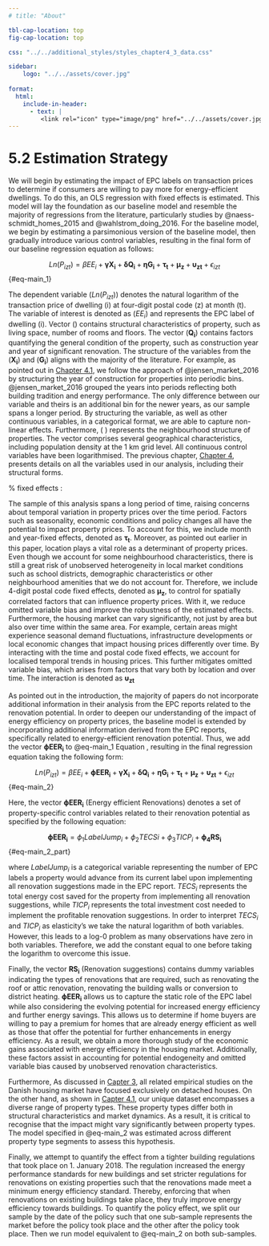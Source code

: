 ```yaml
---
# title: "About"

tbl-cap-location: top
fig-cap-location: top

css: "../../additional_styles/styles_chapter4_3_data.css"

sidebar:
    logo: "../../assets/cover.jpg"
    
format:
  html:
    include-in-header:
      - text: |
         <link rel="icon" type="image/png" href="../../assets/cover.jpg">
---
```



# 5.2 Estimation Strategy


::: paratext

We will begin by estimating the impact of EPC labels on transaction prices to determine if consumers are willing to pay more for energy-efficient dwellings. To do this, an OLS regression with fixed effects is estimated. This model will lay the foundation as our baseline model and resemble the majority of regressions from the literature, particularly studies by @naess-schmidt_homes_2015 and @wahlstrom_doing_2016. For the baseline model, we begin by estimating a parsimonious version of the baseline model, then gradually introduce various control variables, resulting in the final form of our baseline regression equation as follows:


$$
Ln(P_{izt}) = \beta EE_{i} + \mathbf{\gamma X_{i}} + \mathbf{\delta Q_{i}} + \mathbf{\eta G_{i}} + \boldsymbol{\tau_{t}} + \boldsymbol{\mu_{z}} + \boldsymbol{\upsilon_{zt}} + \epsilon_{izt}
$${#eq-main_1}


The dependent variable $(Ln(P_{izt}))$ denotes the natural logarithm of the transaction price of dwelling (i) at four-digit postal code (z) at month (t). The variable of interest is denoted as $(EE_{i})$ and represents the EPC label of dwelling (i). Vector (\mathbf{X_{i}}) contains structural characteristics of property, such as living space, number of rooms and floors. The vector $(\mathbf{Q_{i}})$ contains factors quantifying the general condition of the property, such as construction year and year of significant renovation. The structure of the variables from the $(\mathbf{X_{i}})$ and  $(\mathbf{G_{i}})$ aligns with the majority of the literature. For example, as pointed out in [Chapter 4.1](../data/data_housing.qmd), we follow the approach of @jensen_market_2016 by structuring the year of construction for properties into periodic bins. @jensen_market_2016 grouped the years into periods reflecting both building tradition and energy performance. The only difference between our variable and theirs is an additional bin for the newer years, as our sample spans a longer period. By structuring the variable, as well as other continuous variables, in a categorical format, we are able to capture non-linear effects. Furthermore, ( \mathbf{G_{i}} ) represents the neighbourhood structure of properties. The vector comprises several geographical characteristics, including population density at the 1 km grid level. All continuous control variables have been logarithmised. The previous chapter, [Chapter 4](../data/data_housing.qmd), presents details on all the variables used in our analysis, including their structural forms.

% fixed effects :

The sample of this analysis spans a long period of time, raising concerns about temporal variation in property prices over the time period. Factors such as seasonality, economic conditions and policy changes all have the potential to impact property prices. To account for this, we include month and year-fixed effects, denoted as $\boldsymbol{\tau_{t}}$. Moreover, as pointed out earlier in this paper, location plays a vital role as a determinant of property prices. Even though we account for some neighbourhood characteristics, there is still a great risk of unobserved heterogeneity in local market conditions such as school districts, demographic characteristics or other neighbourhood amenities that we do not account for. Therefore, we include 4-digit postal code fixed effects, denoted as $\boldsymbol{\mu_{z}}$, to control for spatially correlated factors that can influence property prices. With it, we reduce omitted variable bias and improve the robustness of the estimated effects. Furthermore, the housing market can vary significantly, not just by area but also over time within the same area. For example, certain areas might experience seasonal demand fluctuations, infrastructure developments or local economic changes that impact housing prices differently over time. By interacting with the time and postal code fixed effects, we account for localised temporal trends in housing prices. This further mitigates omitted variable bias, which arises from factors that vary both by location and over time. The interaction is denoted as $\boldsymbol{\upsilon_{zt}}$

As pointed out in the introduction, the majority of papers do not incorporate additional information in their analysis from the EPC reports related to the renovation potential. In order to deepen our understanding of the impact of energy efficiency on property prices, the baseline model is extended by incorporating additional information derived from the EPC reports, specifically related to energy-efficient renovation potential. Thus, we add the vector $\mathbf{\phi EER_{i}}$ to @eq-main_1 Equation \ref{eq: baseline model}, resulting in the final regression equation taking the following form:  

$$
Ln(P_{izt}) = \beta EE_{i} + \mathbf{\phi EER_{i}} + \mathbf{\gamma X_{i}} + \mathbf{\delta Q_{i}} + \mathbf{\eta G_{i}} + \boldsymbol{\tau_{t}} + \boldsymbol{\mu_{z}} + \boldsymbol{\upsilon_{zt}} + \epsilon_{izt}
$${#eq-main_2}

Here, the vector $\mathbf{\phi EER_{i}}$ (Energy efficient Renovations) denotes a set of property-specific control variables related to their renovation potential as specified by the following equation: 

$$
\mathbf{\phi EER_{i}} = \phi_{1} LabelJump_{i} + \phi_{2} TECS{i} + \phi_{3} TICP_{i} + \mathbf{\phi_{4} RS_{i}}
$${#eq-main_2_part}


where $LabelJump_{i}$ is a categorical variable representing the number of EPC labels a property would advance from its current label upon implementing all renovation suggestions made in the EPC report. $TECS_{i}$ represents the total energy cost saved for the property from implementing all renovation suggestions, while $TICP_{i}$ represents the total investment cost needed to implement the  profitable renovation suggestions. In order to interpret $TECS_{i}$ and $TICP_{i}$ as elasticity's we take the natural logarithm of both variables. However, this leads to a log-0 problem as many observations have zero in both variables. Therefore, we add the constant equal to one before taking the logarithm to overcome this issue. 

Finally, the vector $\mathbf{RS_{i}}$ (Renovation suggestions) contains dummy variables indicating the types of renovations that are required, such as renovating the roof or attic renovation, renovating the building walls or conversion to district heating. $\mathbf{\phi EER_{i}}$ allows us to capture the static role of the EPC label while also considering the evolving potential for increased energy efficiency and further energy savings. This allows us to determine if home buyers are willing to pay a premium for homes that are already energy efficient as well as those that offer the potential for further enhancements in energy efficiency. As a result, we obtain a more thorough study of the economic gains associated with energy efficiency in the housing market. Additionally, these factors assist in accounting for potential endogeneity and omitted variable bias caused by unobserved renovation characteristics. 

Furthermore, As discussed in [Capter 3](../epbd_and_danish_EPC_scheme.qmd), all related empirical studies on the Danish housing market have focused exclusively on detached houses. On the other hand, as shown in  [Capter 4.1](../data/data_housing.qmd), our unique dataset encompasses a diverse range of property types. These property types differ both in structural characteristics and market dynamics. As a result, it is critical to recognise that the impact might vary significantly between property types. The model specified in @eq-main_2 was estimated across different property type segments to assess this hypothesis.

Finally, we attempt to quantify the effect from a tighter building regulations that took place on 1. January 2018. The regulation increased the energy performance standards for new buildings and set stricter regulations for renovations on existing properties such that the renovations made meet a minimum energy efficiency standard. Thereby, enforcing that when renovations on existing buildings take place, they truly improve energy efficiency towards buildings. To quantify the policy effect, we split our sample by the date of the policy such that one sub-sample represents the market before the policy took place and the other after the policy took place. Then we run model equivalent to  @eq-main_2 on both sub-samples.  

:::
